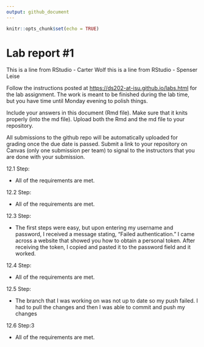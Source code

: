 ```yaml
---
output: github_document
---
```


<!-- README.md is generated from README.Rmd. Please edit the README.Rmd file -->

```r
knitr::opts_chunk$set(echo = TRUE)
```

# Lab report #1

This is a line from RStudio - Carter Wolf this is a line from RStudio - Spenser Leise

Follow the instructions posted at <https://ds202-at-isu.github.io/labs.html> for the lab assignment. The work is meant to be finished during the lab time, but you have time until Monday evening to polish things.

Include your answers in this document (Rmd file). Make sure that it knits properly (into the md file). Upload both the Rmd and the md file to your repository.

All submissions to the github repo will be automatically uploaded for grading once the due date is passed. Submit a link to your repository on Canvas (only one submission per team) to signal to the instructors that you are done with your submission.

12.1 Step:

-   All of the requirements are met.

12.2 Step:

-   All of the requirements are met.

12.3 Step:

-   The first steps were easy, but upon entering my username and password, I received a message stating, “Failed authentication.” I came across a website that showed you how to obtain a personal token. After receiving the token, I copied and pasted it to the password field and it worked.

12.4 Step:

-   All of the requirements are met.

12.5 Step:

-   The branch that I was working on was not up to date so my push failed. I had to pull the changes and then I was able to commit and push my changes


12.6 Step:3

-   All of the requirements are met.
